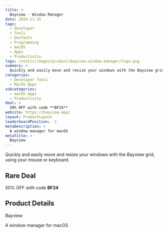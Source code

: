 ```yaml
---
title: >
  Bayview - Window Manager
date: 2024-11-25
tags:
  - Developer
  - Tools
  - DevTools
  - Programming
  - macOS
  - Apps
  - Productivity
logo: /static/images/product/bayview-window-manager/logo.png
summary: >
  Quickly and easily move and resize your windows with the Bayview grid, using your mouse or keyboard.
categories:
  - Developer Tools
  - MacOS Apps
subcategories:
  - macOS Apps
  - Productivity
deal: >
  50% OFF with code **BF24**
website: https://bayview.app/
layout: ProductLayout
leaderboardPosition: -1
metaDescription: >
  A window manager for macOS
metaTitle: >
  Bayview
---
```

Quickly and easily move and resize your windows with the Bayview grid, using your mouse or keyboard.

## Rare Deal

50% OFF with code **BF24**

## Product Details

Bayview

A window manager for macOS
